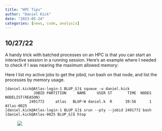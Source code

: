 ```yaml
---
title: "HPC Tips"
author: "Daniel Kick"
date: "2023-05-24"
categories: [news, code, analysis]
---
```


## 10/27/22

A handy trick with batched processes on an HPC is that you can start an interactive session in a running session. Here's an example where I needed to check if I was nearing the maximum allowed memory:

Here I list my active jobs to get the jobid, run bash on that node, and list the processes by memory usage.

```         
[daniel.kick@Atlas-login-1 BLUP_G]$ squeue -u daniel.kick
             JOBID PARTITION     NAME     USER ST       TIME  NODES NODELIST(REASON)
           2491772     atlas   BLUP-W daniel.k  R      39:56      1 Atlas-0025
[daniel.kick@Atlas-login-1 BLUP_G]$ srun --pty --jobid 2491772 bash
[daniel.kick@Atlas-0025 BLUP_G]$ htop
```

![![](Picture1.jpg)]()
